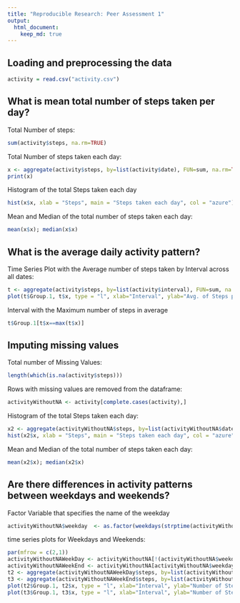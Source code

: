 ```yaml
---
title: "Reproducible Research: Peer Assessment 1"
output: 
  html_document:
    keep_md: true
---
```



## Loading and preprocessing the data
```r
activity = read.csv("activity.csv")
```

## What is mean total number of steps taken per day?
Total Number of steps:
```r
sum(activity$steps, na.rm=TRUE)
```

Total Number of steps taken each day:
```r
x <- aggregate(activity$steps, by=list(activity$date), FUN=sum, na.rm=TRUE)
print(x)
```

Histogram of the total Steps taken each day
```r
hist(x$x, xlab = "Steps", main = "Steps taken each day", col = "azure")
```

Mean  and Median of the total number of steps taken each day:
```r
mean(x$x); median(x$x)
```

## What is the average daily activity pattern?
Time Series Plot with the Average number of steps taken by Interval across all dates:
```r
t <- aggregate(activity$steps, by=list(activity$interval), FUN=sum, na.rm=TRUE)
plot(t$Group.1, t$x, type = "l", xlab="Interval", ylab="Avg. of Steps per Day")
```

Interval with the Maximum number of steps in average
```r
t$Group.1[t$x==max(t$x)]
```

## Imputing missing values
Total number of Missing Values:
```r
length(which(is.na(activity$steps)))
```
Rows with missing values are removed from the dataframe:
```r
activityWithoutNA <- activity[complete.cases(activity),]
```

Histogram of the total Steps taken each day:
```r
x2 <- aggregate(activityWithoutNA$steps, by=list(activityWithoutNA$date), FUN=sum)
hist(x2$x, xlab = "Steps", main = "Steps taken each day", col = "azure")
```

Mean  and Median of the total number of steps taken each day:
```r
mean(x2$x); median(x2$x)
```

## Are there differences in activity patterns between weekdays and weekends?
Factor Variable that specifies the name of the weekday
```r
activityWithoutNA$weekday  <- as.factor(weekdays(strptime(activityWithoutNA$date, "%Y-%m-%d")))
```

time series plots for Weekdays and Weekends:
```r
par(mfrow = c(2,1))
activityWithoutNAWeekDay <- activityWithoutNA[!(activityWithoutNA$weekday %in% c("Saturday","Sunday")),]
activityWithoutNAWeekEnd <- activityWithoutNA[activityWithoutNA$weekday %in% c("Saturday","Sunday"),]
t2 <- aggregate(activityWithoutNAWeekDay$steps, by=list(activityWithoutNAWeekDay$interval), FUN=sum)
t3 <- aggregate(activityWithoutNAWeekEnd$steps, by=list(activityWithoutNAWeekEnd$interval), FUN=sum)
plot(t2$Group.1, t2$x, type = "l", xlab="Interval", ylab="Number of Steps", main = "Weekdays")
plot(t3$Group.1, t3$x, type = "l", xlab="Interval", ylab="Number of Steps", main = "Weekends")

```